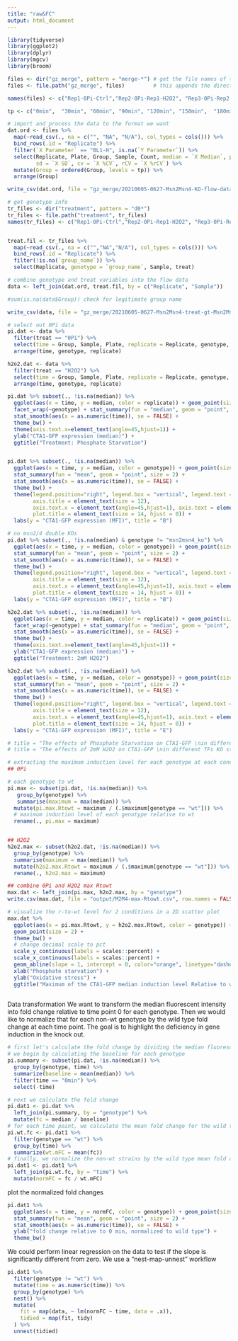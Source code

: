 ```yaml
---
title: "raw&FC"
output: html_document
---
```


```r
library(tidyverse)
library(ggplot2)
library(dplyr)
library(mgcv)
library(broom)
```



```r
files <- dir("gz_merge", pattern = "merge-*") # get the file names of the merged
files <- file.path("gz_merge", files)         # this appends the directory to the file names

names(files) <- c("Rep1-0Pi-Ctrl","Rep2-0Pi-Rep1-H2O2", "Rep3-0Pi-Rep2-H2O2", "Rep3-H2O2-Ctrl","Rep4-H2O2-Ctrl")

tp <- c("0min",  "30min", "60min", "90min", "120min", "150min",  "180min", "210min", "240min") # ordered time points

# import and process the data to the format we want
dat.ord <- files %>% 
  map(~read_csv(., na = c("", "NA", "N/A"), col_types = cols())) %>% 
  bind_rows(.id = "Replicate") %>% 
  filter(`X Parameter` == "BL1-H", is.na(`Y Parameter`)) %>% 
  select(Replicate, Plate, Group, Sample, Count, median = `X Median`, peak = `X Peak`,
         sd = `X SD`, cv = `X %CV`, rCV = `X %rCV`) %>% 
  mutate(Group = ordered(Group, levels = tp)) %>% 
  arrange(Group)

write_csv(dat.ord, file = "gz_merge/20210605-0627-Msn2Msn4-KO-flow-data.csv")
```


```r
# get genotype info
tr_files <- dir("treatment", pattern = "d0*")
tr_files <- file.path("treatment", tr_files)
names(tr_files) <- c("Rep1-0Pi-Ctrl","Rep2-0Pi-Rep1-H2O2", "Rep3-0Pi-Rep2-H2O2", "Rep3-H2O2-Ctrl","Rep4-H2O2-Ctrl")


treat.fil <- tr_files %>% 
  map(~read_csv(., na = c("","NA","N/A"), col_types = cols())) %>% 
  bind_rows(.id = "Replicate") %>% 
  filter(!is.na(`group_name`)) %>% 
  select(Replicate, genotype = `group_name`, Sample, treat)

# combine genotype and treat variables into the flow data
data <- left_join(dat.ord, treat.fil, by = c("Replicate", "Sample"))

#sum(is.na(data$Group)) check for legitimate group name

write_csv(data, file = "gz_merge/20210605-0627-Msn2Msn4-treat-gt-Msn2Msn4-KO-flow-data.csv.gz")

# select out 0Pi data
pi.dat <- data %>% 
  filter(treat == "0Pi") %>% 
  select(time = Group, Sample, Plate, replicate = Replicate, genotype, median) %>% 
  arrange(time, genotype, replicate)

h2o2.dat <- data %>% 
  filter(treat == "H2O2") %>% 
  select(time = Group, Sample, Plate, replicate = Replicate, genotype, median) %>% 
  arrange(time, genotype, replicate)


```

```r
pi.dat %>% subset(., !is.na(median)) %>% 
  ggplot(aes(x = time, y = median, color = replicate)) + geom_point(size = 0.2) + 
  facet_wrap(~genotype) + stat_summary(fun = "median", geom = "point", size = 2) +
  stat_smooth(aes(x = as.numeric(time)), se = FALSE) +
  theme_bw() +
  theme(axis.text.x=element_text(angle=45,hjust=1)) +
  ylab("CTA1-GFP expression (median)") +
  ggtitle("Treatment: Phosphate Starvation")


pi.dat %>% subset(., !is.na(median)) %>% 
  ggplot(aes(x = time, y = median, color = genotype)) + geom_point(size = 0.2) + 
  stat_summary(fun = "mean", geom = "point", size = 2) +
  stat_smooth(aes(x = as.numeric(time)), se = FALSE) +
  theme_bw() +
  theme(legend.position="right", legend.box = "vertical", legend.text = element_text(size=10), 
        axis.title = element_text(size = 12), 
        axis.text.x = element_text(angle=45,hjust=1), axis.text = element_text(size = 12), 
        plot.title = element_text(size = 14, hjust = 0)) + 
  labs(y = "CTA1-GFP expression (MFI)", title = "B")

# no msn2/4 double KOs
pi.dat %>% subset(., !is.na(median) & genotype != "msn2msn4_ko") %>% 
  ggplot(aes(x = time, y = median, color = genotype)) + geom_point(size = 0.2) + 
  stat_summary(fun = "mean", geom = "point", size = 2) +
  stat_smooth(aes(x = as.numeric(time)), se = FALSE) +
  theme_bw() +
  theme(legend.position="right", legend.box = "vertical", legend.text = element_text(size=10), 
        axis.title = element_text(size = 12), 
        axis.text.x = element_text(angle=45,hjust=1), axis.text = element_text(size = 12), 
        plot.title = element_text(size = 14, hjust = 0)) + 
  labs(y = "CTA1-GFP expression (MFI)", title = "B")

h2o2.dat %>% subset(., !is.na(median)) %>% 
  ggplot(aes(x = time, y = median, color = replicate)) + geom_point(size = 0.2) + 
  facet_wrap(~genotype) + stat_summary(fun = "median", geom = "point", size = 2) +
  stat_smooth(aes(x = as.numeric(time)), se = FALSE) +
  theme_bw() +
  theme(axis.text.x=element_text(angle=45,hjust=1)) +
  ylab("CTA1-GFP expression (median)") +
  ggtitle("Treatment: 2mM H2O2")

h2o2.dat %>% subset(., !is.na(median)) %>% 
  ggplot(aes(x = time, y = median, color = genotype)) + geom_point(size = 0.2) + 
  stat_summary(fun = "mean", geom = "point", size = 2) +
  stat_smooth(aes(x = as.numeric(time)), se = FALSE) +
  theme_bw() +
  theme(legend.position="right", legend.box = "vertical", legend.text = element_text(size=10), 
        axis.title = element_text(size = 12), 
        axis.text.x = element_text(angle=45,hjust=1), axis.text = element_text(size = 12), 
        plot.title = element_text(size = 14, hjust = 0)) + 
  labs(y = "CTA1-GFP expression (MFI)", title = "E")

# title = "The effects of Phosphate Starvation on CTA1-GFP \nin different TFs KO strains"
# title = "The effects of 2mM H2O2 on CTA1-GFP \nin different TFs KO strains"

```
```r
# extracting the maximum induction level for each genotype at each condition
## 0Pi

# each genotype to wt
pi.max <- subset(pi.dat, !is.na(median)) %>% 
   group_by(genotype) %>%                 
   summarise(maximum = max(median)) %>% 
  mutate(pi.max.Rtowt = maximum / (.$maximum[genotype == "wt"])) %>%  
  # maximum induction level of each genotype relative to wt
  rename(., pi.max = maximum)


## H2O2
h2o2.max <- subset(h2o2.dat, !is.na(median)) %>% 
  group_by(genotype) %>% 
  summarise(maximum = max(median)) %>% 
  mutate(h2o2.max.Rtowt = maximum / (.$maximum[genotype == "wt"])) %>% 
  rename(., h2o2.max = maximum)

## combine 0Pi and H2O2 max Rtowt
max.dat <- left_join(pi.max, h2o2.max, by = "genotype")
write.csv(max.dat, file = "output/M2M4-max-Rtowt.csv", row.names = FALSE)

# visualize the r-to-wt level for 2 conditions in a 2D scatter plot
max.dat %>% 
  ggplot(aes(x = pi.max.Rtowt, y = h2o2.max.Rtowt, color = genotype)) +
  geom_point(size = 2) +   
  theme_bw() +
  # change decimal scale to pct
  scale_y_continuous(labels = scales::percent) +
  scale_x_continuous(labels = scales::percent) +
  geom_abline(slope = 1, intercept = 0, color="orange", linetype="dashed", size=1) +
  xlab("Phosphate starvation") +
  ylab("Oxidative stress") +
  ggtitle("Maximum of the CTA1-GFP median induction level Relative to wt")
  

```




Data transformation
We want to transform the median fluorescent intensity into fold change relative to time point 0 for each genotype. Then we would like to normalize that for each non-wt genotype by the wild type fold change at each time point. The goal is to highlight the deficiency in gene induction in the knock out.


```r
# first let's calculate the fold change by dividing the median fluorescent indensity of each genotype at each time point by the mean MFI for that genotype at time point 0.
# we begin by calculating the baseline for each genotype
pi.summary <- subset(pi.dat, !is.na(median)) %>% 
  group_by(genotype, time) %>% 
  summarize(baseline = mean(median)) %>% 
  filter(time == "0min") %>% 
  select(-time)
```

```r
# next we calculate the fold change
pi.dat1 <- pi.dat %>% 
  left_join(pi.summary, by = "genotype") %>% 
  mutate(fc = median / baseline)
# for each time point, we calculate the mean fold change for the wild type strain  
pi.wt.fc <- pi.dat1 %>% 
  filter(genotype == "wt") %>% 
  group_by(time) %>% 
  summarize(wt.mFC = mean(fc))
# finally, we normalize the non-wt strains by the wild type mean fold change at each time point
pi.dat1 <- pi.dat1 %>% 
  left_join(pi.wt.fc, by = "time") %>% 
  mutate(normFC = fc / wt.mFC)

```

plot the normalized fold changes
```r
pi.dat1 %>% 
  ggplot(aes(x = time, y = normFC, color = genotype)) + geom_point(size = 0.2) + 
  stat_summary(fun = "mean", geom = "point", size = 2) +
  stat_smooth(aes(x = as.numeric(time)), se = FALSE) +
  ylab("fold change relative to 0 min, normalized to wild type") +
  theme_bw()

```
We could perform linear regression on the data to test if the slope is significantly different from zero. We use a “nest-map-unnest” workflow

```r
pi.dat1 %>% 
  filter(genotype != "wt") %>% 
  mutate(time = as.numeric(time)) %>% 
  group_by(genotype) %>% 
  nest() %>% 
  mutate(
    fit = map(data, ~ lm(normFC ~ time, data = .x)),
    tidied = map(fit, tidy)
  ) %>% 
  unnest(tidied)


```
